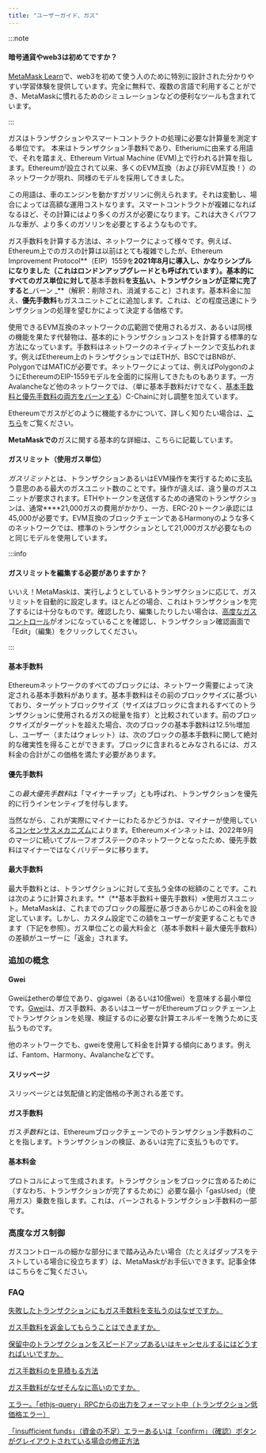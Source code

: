 ```yaml
---
title: "ユーザーガイド、ガス"
---
```


:::note

#### 暗号通貨やweb3は初めてですか？

[MetaMask Learn](https://learn.metamask.io/)で、web3を初めて使う人のために特別に設計された分かりやすい学習体験を提供しています。完全に無料で、複数の言語で利用することができ、MetaMaskに慣れるためのシミュレーションなどの便利なツールも含まれています。

:::

ガスはトランザクションやスマートコントラクトの処理に必要な計算量を測定する単位です。 本来はトランザクション手数料であり、Etheriumに由来する用語で、それを踏まえ、Ethereum Virtual Machine (EVM)上で行われる計算を指します。Ethereumが設立されて以来、多くのEVM互換（および非EVM互換！）のネットワークが現れ、同様のモデルを採用してきました。

この用語は、車のエンジンを動かすガソリンに例えられます。それは変動し、場合によっては高額な運用コストなります。スマートコントラクトが複雑になればなるほど、その計算にはより多くのガスが必要になります。これは大きくパワフルな車が、より多くのガソリンを必要とするようなものです。

ガス手数料を計算する方法は、ネットワークによって様々です。例えば、Ethereum上でのガスの計算は以前はとても複雑でしたが、Ethereum Improvement Protocol**（EIP）1559を**2021年8月に導入し、かなりシンプルになりました（これはロンドンアップグレードとも呼ばれています）。基本的にすべてのガス単位に対して**基本手数料**を支払い、トランザクションが正常に完了すると**_バーン﻿ _**（解釈：削除され、消滅すること）されます。基本料金に加え、**優先手数料**もガスユニットごとに追加します。これは、どの程度迅速にトランザクションの処理を望むかによって決定する価格です。

使用できるEVM互換のネットワークの広範囲で使用されるガス、あるいは同様の機能を果たす代替物は、基本的にトランザクションコストを計算する標準的な方法になっています。手数料はネットワークのネイティブトークンで支払われます。例えばEthereum上のトランザクションではETHが、BSCではBNBが、PolygonではMATICが必要です。ネットワークによっては、例えばPolygonのようにEthereumのEIP-1559モデルを全面的に採用してきたものもあります。一方Avalancheなど他のネットワークでは、（単に基本手数料だけでなく、[基本手数料と優先手数料の両方をバーンする](https://docs.avax.network/learn/platform-overview/transaction-fees/#c-chain-fees)）C-Chainに対し調整を加えています。

Ethereumでガスがどのように機能するかについて、詳しく知りたい場合は、[こちら](https://ethereum.org/en/developers/docs/gas/)をご覧ください。

**MetaMaskでの**ガスに関する基本的な詳細は、こちらに記載しています。

#### **ガスリミット（使用ガス単位）**

*ガスリミット*とは、トランザクションあるいはEVM操作を実行するために支払う意思のある最大のガスユニット数のことです。操作が違えば、違う量のガスユニットが要求されます。ETHやトークンを送信するための通常のトランザクションは、通常\*\*\*\*21,000ガスの費用がかかり、一方、ERC-20トークン承認には45,000が必要です。EVM互換のブロックチェーンであるHarmonyのような多くのネットワークでは、標準のトランザクションとして21,000ガスが必要なものと同じモデルを使用しています。

:::info

#### ガスリミットを編集する必要がありますか？

いいえ！MetaMaskは、実行しようとしているトランザクションに応じて、ガスリミットを自動的に設定します。ほとんどの場合、これはトランザクションを完了するには十分なものです。確認したり、編集したりしたい場合は、[高度なガスコントロール](https://metamask.zendesk.com/hc/en-us/articles/360022895972)がオンになっていることを確認し、トランザクション確認画面で「Edit」（編集）をクリックしてください。

:::

#### **基本手数料**

Ethereumネットワークのすべてのブロックには、ネットワーク需要によって決定される基本手数料があります。基本手数料はその前のブロックサイズに基づいており、ターゲットブロックサイズ（サイズはブロックに含まれるすべてのトランザクションに使用されるガスの総量を指す）と比較されています。前のブロックサイズがターゲットを超えた場合、次のブロックの基本手数料は12.5％増加し、ユーザー（またはウォレット）は、次のブロックの基本手数料に関して絶対的な確実性を得ることができます。ブロックに含まれるとみなされるには、ガス料金の合計がこの価格を満たす必要があります。

#### **優先手数料**

この*最大優先手数料*は「マイナーチップ」とも呼ばれ、トランザクションを優先的に行うインセンティブを付与します。

当然ながら、これが実際にマイナーにわたるかどうかは、マイナーが使用している[コンセンサスメカニズム](https://metamask.zendesk.com/hc/en-us/articles/360015489611-Learn-the-basics-of-blockchains-and-Ethereum-miners-and-validators-gas-cryptocurrencies-and-NFTs-block-explorer-networks-etc-)によります。Ethereumメインネットは、2022年9月のマージに続いてプルーフオブステークのネットワークとなったため、優先手数料はマイナーではなくバリデータに移ります。

#### **最大手数料**

最大手数料とは、トランザクションに対して支払う全体の総額のことです。これは次のように計算されます。**（**基本手数料＋優先手数料）×使用ガスユニット。MetaMaskは、これまでのブロックの履歴に基づきあらかじめこの料金を設定しています。しかし、カスタム設定でこの額をユーザーが変更することもできます（下記を参照）。ガス単位ごとの最大料金と（基本手数料＋最大優先手数料）の差額がユーザーに「返金」されます。

### **追加の概念**

#### **Gwei**

Gweiはetherの単位であり、gigawei（あるいは10億wei）を意味する最小単位です。[](https://ethgasstation.info/blog/gwei/)[Gwei](https://www.investopedia.com/terms/g/gwei-ethereum.asp)は、ガス手数料、あるいはユーザーがEthereumブロックチェーン上でトランザクションを処理、検証するのに必要な計算エネルギーを賄うために支払うものです。

他のネットワークでも、gweiを使用して料金を計算する傾向にあります。例えば、Fantom、Harmony、Avalancheなどです。

#### **スリッページ**

スリッページとは気配値と約定価格の予測される差です。

#### **ガス手数料**

ガス*手数料*とは、Ethereumブロックチェーンでのトランザクション手数料のことを指します。トランザクションの検証、あるいは完了に支払うものです。

#### **基本料金**

プロトコルによって生成されます。トランザクションをブロックに含めるために（すなわち、トランザクションが完了するために）必要な最小「gasUsed」（使用ガス）乗数を指します。これは、バーンされるトランザクション手数料の一部です。

### **高度なガス制御**

ガスコントロールの細かな部分にまで踏み込みたい場合（たとえばダップスをテストしている場合に役立ちます）は、MetaMaskがお手伝いできます。記事全体はこちらをご覧ください[](https://metamask.zendesk.com/hc/en-us/articles/360022895972)。

### **FAQ**

[失敗したトランザクションにもガス手数料を支払うのはなぜですか。](https://metamask.zendesk.com/hc/en-us/articles/360045439051)

[ガス手数料を返金してもらうことはできますか。](https://metamask.zendesk.com/hc/en-us/articles/360058370012)

[保留中のトランザクションをスピードアップあるいはキャンセルするにはどうすればいいですか。](https://metamask.zendesk.com/hc/en-us/articles/360015489251)

[ガス手数料のを見積もる方法](https://metamask.zendesk.com/hc/en-us/articles/360059562111)

[ガス手数料がなぜそんなに高いのですか。](https://metamask.zendesk.com/hc/en-us/articles/360058751211-Why-my-gas-fees-are-so-high-)

[エラー。「ethjs-query」RPCからの出力をフォーマット中（トランザクション低価格エラー）](https://metamask.zendesk.com/hc/en-us/articles/4402538041869)

[「insufficient funds」（資金の不足）エラーあるいは「confirm」（確認）ボタンがグレイアウトされている場合の修正方法](https://metamask.zendesk.com/hc/en-us/articles/360044703372)
